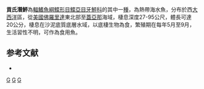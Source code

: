 {{Speciesbox
| taxon = Syacium gunteri
| image = Fish4486 - Flickr - NOAA Photo Library.jpg
| status = NE
| status_system = IUCN3.1
| binomial_authority = [[Ginsburg|Ginsburg]], 1933
| synonyms = *''Scyacium gunteri, Ginsburg, 1933''
*''Syacium longleyi, Norman, 1933 ''
}}

'''貢氏潛鮃'''為[[輻鰭魚綱|輻鰭魚綱]][[鰈形目|鰈形目]][[鰈亞目|鰈亞目]][[牙鮃科|牙鮃科]]的其中一[[種|種]]，為熱帶海水魚，分布於西[[大西洋|大西洋]]區，從[[美國|美國]][[佛羅里達|佛羅里達]]東北部至[[蓋亞那|蓋亞那]]海域，棲息深度27-95公尺，體長可達20公分，棲息在沙泥底質底層水域，以底棲生物為食，繁殖期在每年5月至9月，生活習性不明，可作為食用魚。

==参考文献==
*{{FishBase_species|genus=Syacium|species=gunteri|year=2014|month=3}}

{{taxonbar}}
[[Category:_1933年描述的鱼类|G]]
[[Category:食用魚|G]]
[[Category:潛鮃屬|G]]